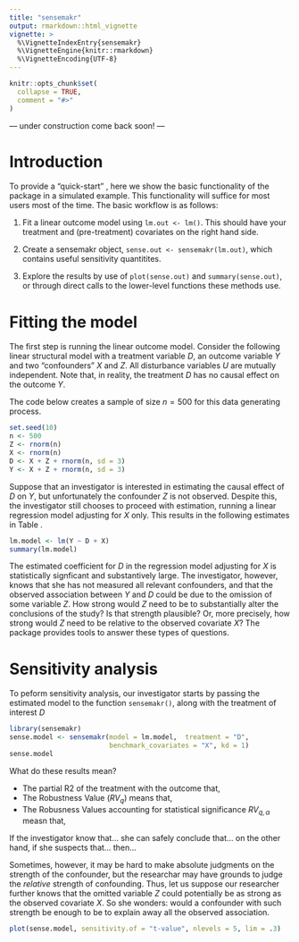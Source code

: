 ```yaml
---
title: "sensemakr"
output: rmarkdown::html_vignette
vignette: >
  %\VignetteIndexEntry{sensemakr}
  %\VignetteEngine{knitr::rmarkdown}
  %\VignetteEncoding{UTF-8}
---
```


```r
knitr::opts_chunk$set(
  collapse = TRUE,
  comment = "#>"
)
```
--- under construction come back soon! ---

# Introduction

To provide a "quick-start" , here we show the basic functionality of the package in a simulated example. This functionality will suffice for most users most of the time.  The basic workflow is as follows: 

1) Fit a linear outcome model using `lm.out <- lm()`. This should have your treatment and (pre-treatment) covariates on the right hand side.   

2) Create a sensemakr object, `sense.out <- sensemakr(lm.out)`, which contains useful sensitivity quantitites.

3) Explore the results by use of `plot(sense.out)` and `summary(sense.out)`, or through direct calls to the lower-level functions these methods use.

# Fitting the model

The first step is running the linear outcome model. Consider the following linear structural model with a treatment variable $D$, an outcome variable $Y$ and two "confounders" $X$ and $Z$. All disturbance variables $U$ are mutually independent. Note that, in reality, the treatment $D$ has no causal effect on the outcome $Y$. 

\begin{align}
Z &= U_{z}\\
X &= U_{x}\\
D &= X + Z + U_d\\
Y &= X + Z + U_y
\end{align}

The code below creates a sample of size $n = 500$ for this data generating process.

```r
set.seed(10)
n <- 500
Z <- rnorm(n)
X <- rnorm(n)
D <- X + Z + rnorm(n, sd = 3)
Y <- X + Z + rnorm(n, sd = 3)
```

Suppose that an investigator is interested in estimating the causal effect of $D$ on $Y$, but unfortunately the confounder $Z$ is not observed. Despite this, the investigator still chooses to proceed with estimation, running a linear regression model adjusting for $X$ only. This results in the following estimates in Table \ref{tab:example}.

```r
lm.model <- lm(Y ~ D + X)
summary(lm.model)
```

The estimated coefficient for $D$ in the regression model adjusting for $X$ is statistically signficant and substantively large. The investigator, however, knows that she has not measured all relevant confounders, and that the observed association between $Y$ and $D$ could be due to the omission of some variable $Z$. How strong would $Z$ need to be to substantially alter the conclusions of the study? Is that strength plausible? Or, more precisely, how strong would $Z$ need to be relative to the observed covariate $X$? The \pkg{sensemakr} package provides tools to answer these types of questions.

# Sensitivity analysis

To peform sensitivity analysis, our investigator starts by passing the estimated model to the function `sensemakr()`, along with the treatment of interest $D$ 

```r
library(sensemakr)
sense.model <- sensemakr(model = lm.model,  treatment = "D", 
                         benchmark_covariates = "X", kd = 1)
sense.model
```

What do these results mean?

- The partial R2 of the treatment with the outcome that,
- The Robustness Value ($RV_{q}$) means that,
- The Robusness Values accounting for statistical significance $RV_{q, \alpha}$ measn that,

If the investigator know that... she can safely conclude that... on the other hand, if she suspects that... then...

Sometimes, however, it may be hard to make absolute judgments on the strength of the confounder, but the researchar may have grounds to judge the *relative* strength of confounding. Thus, let us suppose our researcher further knows that the omitted variable $Z$ could potentially be as strong as the observed covariate $X$. So she wonders: would a confounder with such strength be enough to be to explain away all the observed association. 


```r
plot(sense.model, sensitivity.of = "t-value", nlevels = 5, lim = .3)
```
